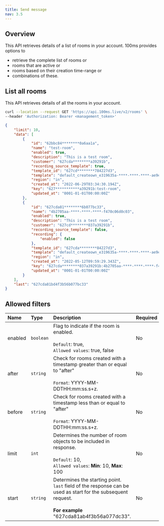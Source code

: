 ```yaml
---
title: Send message
nav: 3.5
---
```


## Overview

This API retrieves details of a list of rooms in your account. 100ms provides options to

-   retrieve the complete list of rooms or
-   rooms that are active or
-   rooms based on their creation time-range or
-   combinations of these.

## List all rooms

This API retrieves details of all the rooms in your account.

<GetRequest title="https://api.100ms.live/v2/rooms" />

<Request id="req-0">

```bash
curl --location --request GET 'https://api.100ms.live/v2/rooms' \
--header 'Authorization: Bearer <management_token>'
```

</Request>

<ResponseBox id="res-0" status="200 OK">

```json
{
    "limit": 10,
    "data": [
        {
            "id": "62bbc84********0a6aa1a",
            "name": "test-room",
            "enabled": true,
            "description": "This is a test room",
            "customer": "627cda********a39291b",
            "recording_source_template": true,
            "template_id": "627cd********784227d3",
            "template": "default_createown_e319635a-****-****-****-ae9e95891e31",
            "region": "in",
            "created_at": "2022-06-29T03:34:30.194Z",
            "key": "627***********a39291b:test-room",
            "updated_at": "0001-01-01T00:00:00Z"
        },
        {
            "id": "627cda81********6b077bc33",
            "name": "4b2705aa-****-****-****-f470c06d0c03",
            "enabled": true,
            "description": "This is a test room",
            "customer": "627cd********037a39291b",
            "recording_source_template": false,
            "recording": {
                "enabled": false
            },
            "template_id": "627cda********84227d3",
            "template": "default_createown_e319635a-****-****-****-ae9e95891e31",
            "region": "in",
            "created_at": "2022-05-12T09:59:29.343Z",
            "key": "627cda********037a39291b:4b2705aa-****-****-****-f470c06d0c03",
            "updated_at": "0001-01-01T00:00:00Z"
        }
    ],
    "last": "627cda81bd4f3b56b077bc33"
}
```

</ResponseBox>




## Allowed filters

| Name          | Type      | Description                                                                                                                                                      | Required |
| :------------ | :-------- | :--------------------------------------------------------------------------------------------------------------------------------------------------------------- | :------- |
| enabled <br/> | `boolean` | Flag to indicate if the room is enabled. <br/><br/>`Default`: true, <br/>`Allowed values`: true, false                                                           | No       |
| after <br/>   | `string`  | Check for rooms created with a timestamp greater than or equal to "after" <br/><br/>`Format`: YYYY-MM-DDTHH:mm:ss.s+z.                                           | No       |
| before <br/>  | `string`  | Check for rooms created with a timestamp less than or equal to "after" <br/><br/>`Format`: YYYY-MM-DDTHH:mm:ss.s+z.                                              | No       |
| limit <br/>   | `int`     | Determines the number of room objects to be included in response. <br/><br/>`Default`: 10, <br/>`Allowed values`: **Min**: 10, **Max**: 100                        | No       |
| start <br/>   | `string`  | Determines the starting point. <br/>`last` field of the response can be used as start for the subsequent request. <br/><br/>**For example** "627cda81ab4f3b56a077dc33". | No       |
